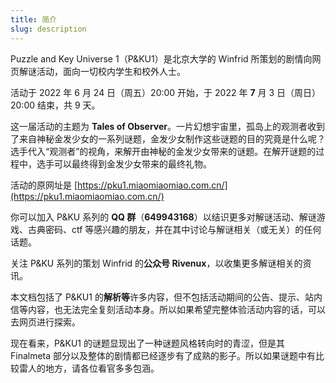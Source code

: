 ```yaml
---
title: 简介
slug: description
---
```


Puzzle and Key Universe 1（P\&KU1）是北京大学的 Winfrid 所策划的剧情向网页解谜活动，面向一切校内学生和校外人士。

活动于 2022 年 6 月 24 日（周五）20:00 开始，于 2022 年 **7** 月 3 日（周日）20:00 结束，共 9 天。

这一届活动的主题为 **Tales of Observer**。一片幻想宇宙里，孤岛上的观测者收到了来自神秘金发少女的一系列谜题，金发少女制作这些谜题的目的究竟是什么呢？选手代入“观测者”的视角，来解开由神秘的金发少女带来的谜题。在解开谜题的过程中，选手可以最终得到金发少女带来的最终礼物。


活动的原网址是 [https://pku1.miaomiaomiao.com.cn/](https://pku1.miaomiaomiao.com.cn/)

你可以加入 P\&KU 系列的 **QQ 群**（**649943168**）以结识更多对解谜活动、解谜游戏、古典密码、ctf 等感兴趣的朋友，并在其中讨论与解谜相关（或无关）的任何话题。

关注 P\&KU 系列的策划 Winfrid 的**公众号 Rivenux**，以收集更多解谜相关的资讯。


本文档包括了 P\&KU1 的**解析等**许多内容，但不包括活动期间的公告、提示、站内信等内容，也无法完全复刻活动本身。所以如果希望完整体验活动内容的话，可以去网页进行探索。

现在看来，P\&KU1 的谜题显现出了一种谜题风格转向时的青涩，但是其 Finalmeta 部分以及整体的剧情都已经逐步有了成熟的影子。所以如果谜题中有比较雷人的地方，请各位看官多多包涵。